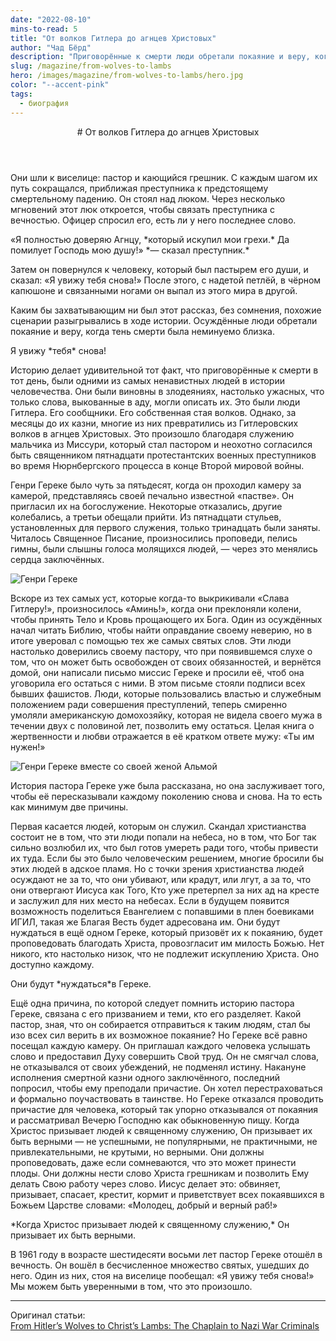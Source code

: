 ```yaml
---
date: "2022-08-10"
mins-to-read: 5
title: "От волков Гитлера до агнцев Христовых"
author: "Чад Бёрд"
description: "Приговорённые к смерти люди обретали покаяние и веру, когда её тень была неминуемо близка."
slug: /magazine/from-wolves-to-lambs
hero: /images/magazine/from-wolves-to-lambs/hero.jpg
color: "--accent-pink"
tags:
  - биография
---
```


<Header
  src="/images/magazine/from-wolves-to-lambs/hero.jpg"
  title="От волков Гитлера до агнцев Христовых"
  date="2022-08-10"
  author="Чад Бёрд"
>
  # От волков Гитлера до <Highlighted color="--accent-pink">агнцев Христовых</Highlighted>
</Header>

Они шли к виселице: пастор и кающийся грешник. С каждым шагом их путь сокращался, приближая преступника к предстоящему смертельному падению. Он стоял над люком. Через несколько мгновений этот люк откроется, чтобы связать преступника с вечностью. Офицер спросил его, есть ли у него последнее слово.

<ColoredTextBlock color="--accent-blue">
  «Я полностью доверяю Агнцу, *который искупил мои грехи.* Да помилует Господь мою душу!» *— сказал
  преступник.*
</ColoredTextBlock>

Затем он повернулся к человеку, который был пастырем его души, и сказал: «Я увижу тебя снова!» После этого, с надетой петлёй, в чёрном капюшоне и связанными ногами он выпал из этого мира в другой.

Каким бы захватывающим ни был этот рассказ, без сомнения, похожие сценарии разыгрывались в ходе истории. Осуждённые люди обретали покаяние и веру, когда тень смерти была неминуемо близка.

<Thought>
  Я увижу *тебя*
  <HighlightedTextBlock color="--accent-yellow">снова!</HighlightedTextBlock>
</Thought>

Историю делает удивительной тот факт, что приговорённые к смерти в тот день, были одними из самых ненавистных людей в истории человечества. Они были виновны в злодеяниях, настолько ужасных, что только слова, выкованные в аду, могли описать их. Это были люди Гитлера. Его сообщники. Его собственная стая волков. Однако, за месяцы до их казни, многие из них превратились из Гитлеровских волков в агнцев Христовых. Это произошло благодаря служению мальчика из Миссури, который cтал пастором и неохотно согласился быть священником пятнадцати протестантских военных преступников во время Нюрнбергского процесса в конце Второй мировой войны.

Генри Гереке было чуть за пятьдесят, когда он проходил камеру за камерой, представляясь своей печально известной «пастве». Он пригласил их на богослужение. Некоторые отказались, другие колебались, а третьи обещали прийти. Из пятнадцати стульев, установленных для первого служения, только тринадцать были заняты. Читалось Священное Писание, произносились проповеди, пелись гимны, были слышны голоса молящихся людей, — через это менялись сердца заключённых.

![Генри Гереке](/images/magazine/from-wolves-to-lambs/genry-gerecke.jpg)

Вскоре из тех самых уст, которые когда-то выкрикивали «Слава Гитлеру!», произносилось «Аминь!», когда они преклоняли колени, чтобы принять Тело и Кровь прощающего их Бога. Один из осуждённых начал читать Библию, чтобы найти оправдание своему неверию, но в итоге уверовал с помощью тех же самых святых слов. Эти люди настолько доверились своему пастору, что при появившемся слухе о том, что он может быть освобожден от своих обязанностей, и вернётся домой, они написали письмо миссис Гереке и просили её, чтоб она уговорила его остаться с ними. В этом письме стояли подписи всех бывших фашистов. Люди, которые пользовались властью и служебным положением ради совершения преступлений, теперь смиренно умоляли американскую домохозяйку, которая не видела своего мужа в течении двух с половиной лет, позволить ему остаться. Целая книга о жертвенности и любви отражается в её кратком ответе мужу: «Ты им нужен!»

![Генри Гереке вместе со своей женой Альмой](/images/magazine/from-wolves-to-lambs/gerecke-family.jpg)

История пастора Гереке уже была рассказана, но она заслуживает того, чтобы её пересказывали каждому поколению снова и снова. На то есть как минимум две причины.

Первая касается людей, которым он служил. Скандал христианства состоит не в том, что эти люди попали на небеса, но в том, что Бог так сильно возлюбил их, что был готов умереть ради того, чтобы привести их туда. Если бы это было человеческим решением, многие бросили бы этих людей в адское пламя. Но с точки зрения христианства людей осуждают не за то, что они убивают, или крадут, или лгут, а за то, что они отвергают Иисуса как Того, Кто уже претерпел за них ад на кресте и заслужил для них место на небесах. Если в будущем появится возможность поделиться Евангелием с попавшими в плен боевиками ИГИЛ, такая же Благая Весть будет адресована им. Они будут нуждаться в ещё одном Гереке, который призовёт их к покаянию, будет проповедовать благодать Христа, провозгласит им милость Божью. Нет никого, кто настолько низок, что не подлежит искуплению Христа. Оно доступно каждому.

<Thought>
  Они будут <HighlightedTextBlock color="--accent-yellow">*нуждаться*</HighlightedTextBlock>в
  Гереке.
</Thought>

Ещё одна причина, по которой следует помнить историю пастора Гереке, связана с его призванием и теми, кто его разделяет. Какой пастор, зная, что он собирается отправиться к таким людям, стал бы изо всех сил верить в их возможное покаяние? Но Гереке всё равно посещал каждую камеру. Он приглашал каждого человека услышать слово и предоставил Духу совершить Свой труд. Он не смягчал слова, не отказывался от своих убеждений, не подменял истину. Накануне исполнения смертной казни одного заключённого, последний попросил, чтобы ему преподали причастие. Он хотел перестраховаться и формально поучаствовать в таинстве. Но Гереке отказался проводить причастие для человека, который так упорно отказывался от покаяния и рассматривал Вечерю Господню как обыкновенную пищу. Когда Христос призывает людей к священному служению, Он призывает их быть верными — не успешными, не популярными, не практичными, не привлекательными, не крутыми, но верными. Они должны проповедовать, даже если сомневаются, что это может принести плоды. Они должны нести слово Христа грешникам и позволить Ему делать Свою работу через слово. Иисус делает это: обвиняет, призывает, спасает, крестит, кормит и приветствует всех покаявшихся в Божьем Царстве словами: «Молодец, добрый и верный раб!»

<ColoredTextBlock color="--accent-blue">
  *Когда Христос призывает людей к священному служению,* Он призывает их быть верными.
</ColoredTextBlock>

В 1961 году в возрасте шестидесяти восьми лет пастор Гереке отошёл в вечность. Он вошёл в бесчисленное множество святых, ушедших до него. Один из них, стоя на виселице пообещал: «Я увижу тебя снова!» Мы можем быть уверенными в том, что это произошло.

---

Оригинал статьи:\
[From Hitler’s Wolves to Christ’s Lambs: The Chaplain to Nazi War Criminals](https://www.1517.org/articles/from-hitlers-wolves-to-christs-lambs-the-chaplain-to-nazi-war-criminals)
